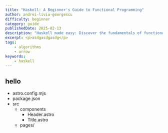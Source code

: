 ```yaml
---
title: "Haskell: A Beginner's Guide to Functional Programming"
author: andrei-liviu-georgescu
difficulty: beginner
category: guide
publishedDate: 2025-02-13
description: "Haskell made easy: Discover the fundamentals of functional programming with our beginner's guide to mastering Haskell."
excerpt: <p>asdgasdgasdg</p>
tags:
    - algorithms
    - arrow
keywords:
    - haskell
---
```



## hello

<FileTree>

- astro.config.mjs
- package.json
- src
    - components
        - Header.astro
        - Title.astro
    - pages/

</FileTree>
